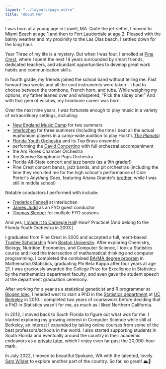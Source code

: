 ```yaml
---
layout: "../layouts/page.astro"
title: "About Me"
---
```


I was born at a young age in Lowell, MA. Quite the jet-setter, I moved to Miami Beach at age 1 and then to Fort Lauderdale at age 2. Pleased with the balmy weather and my proximity to the Las Olas beach, I settled down for the long haul.

Year Three of my life is a mystery. But when I was four, I enrolled at [Pine Crest](https://www.pinecrest.edu/), where I spent the next 14 years surrounded by smart friends, dedicated teachers, and abundant opportunities to develop great work habits and communication skills.

In fourth grade, my friends joined the school band without telling me. Fast forward two weeks and all the cool instruments were taken - I had to choose between the trombone, French horn, and tuba. While weighing my options, my father leaned over and whispered, “Pick the slidey one!” And with that gem of wisdow, my trombone career was born.

Over the next nine years, I was fortunate enough to play music in a variety of extraordinary settings, including:

- [New England Music Camp](https://snowpond.org/nemc/) for two summers
- [Interlochen](http://www.interlochen.org/) for three summers (including the time I beat all the actual euphonium players in a camp-wide audition to play Holst's [_The Planets_](https://en.wikipedia.org/wiki/The_Planets))
- [Florida Youth Orchestra](https://www.floridayouthorchestra.org/) and its Top Brass ensemble
- performing the [David Concertino](<https://en.wikipedia.org/wiki/Trombone_Concertino_(David)>) with full orchestral accompaniment
- the Ars Flores Chamber Orchestra
- the Sunrise Symphonic Pops Orchestra
- Florida All-State concert and jazz bands (as a 9th grader!)
- Pine Crest concert bands, jazz bands, and pit orchestras (including the time they recruited me for the high school's performance of Cole Porter's _Anything Goes_, featuring Ariana Grande's [brother](https://en.wikipedia.org/wiki/Frankie_Grande), while I was still in middle school)

Notable conductors I performed with include:

- [Frederick Fennell](https://en.wikipedia.org/wiki/Frederick_Fennell) at Interlochen
- [James Judd](https://en.wikipedia.org/wiki/James_Judd) as an FYO guest conductor
- [Thomas Sleeper](https://en.wikipedia.org/wiki/Thomas_Sleeper) for multiple FYO seasons

And yes, <a href="images/carnegie.jpeg" target="_blank">I made it to Carnegie Hall</a>! How? Practice! (And belong to the Florida Youth Orchestra in 2003.)

I graduated from Pine Crest in 2005 and accepted a full, merit-based [Trustee Scholarship](https://www.bu.edu/admissions/tuition-aid/scholarships-financial-aid/first-year-merit/trustee/) from [Boston University](https://www.bu.edu/). After exploring Chemistry, Biology, Nutrition, Economics, and Computer Science, I took a Statistics course and liked the intersection of mathematical thinking and computer programming. I completed the combined [BA/MA degree program](https://www.bu.edu/stat/undergraduate-program-information/bama-in-statistics/) in Mathematics/Statistics, graduating Phi Beta Kappa after four years at age 21. I was graciously awarded the College Prize for Excellence in Statistics by the mathematics department faculty, and even gave the student speech at the department graduation ceremony.

After working for a year as a statistical geneticist and R programmer at [Biogen Idec](https://www.biogen.com/), I headed west to start a PhD in the [Statistics department](http://statistics.berkeley.edu/) at [UC Berkeley](http://www.berkeley.edu/index.html) in 2010. I completed two years of coursework before deciding that a PhD in Statistics wasn't for me, as much as I liked Northern California.

In 2012, I moved back to South Florida to figure out what _was_ for me. I started exploring my growing interest in Computer Science while still at Berkeley, an interest I expanded by taking online courses from some of the best professors/schools in the world. I also started supporting students in South Florida and eventually around the country in their academic endeavors as a [private tutor](/tutor), which I enjoy even far past the 20,000-hour mark.

In July 2022, I moved to beautiful Spokane, WA with the talented, lovely [Sam Wilder](https://www.linkedin.com/in/samantha-lynn-wilder/) to explore another part of the country. So far, so great! 🏔️🌲
